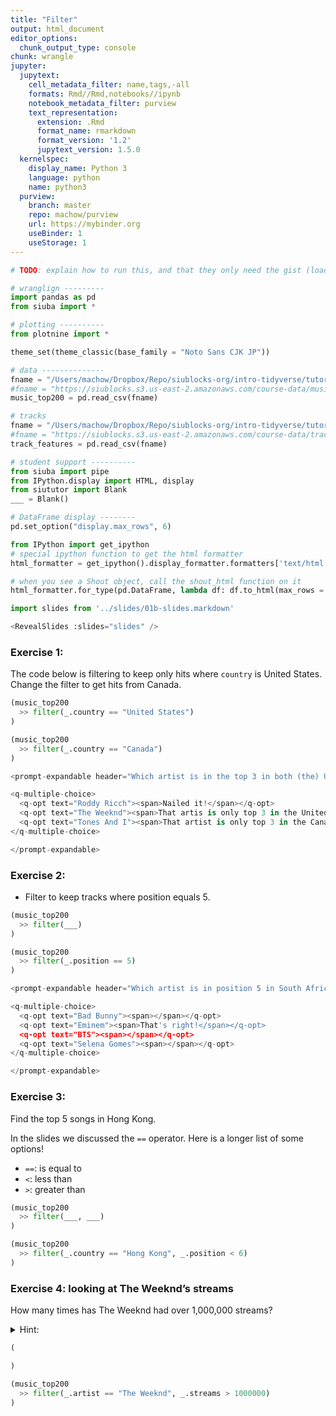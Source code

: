 ```yaml
---
title: "Filter"
output: html_document
editor_options: 
  chunk_output_type: console
chunk: wrangle
jupyter:
  jupytext:
    cell_metadata_filter: name,tags,-all
    formats: Rmd//Rmd,notebooks//ipynb
    notebook_metadata_filter: purview
    text_representation:
      extension: .Rmd
      format_name: rmarkdown
      format_version: '1.2'
      jupytext_version: 1.5.0
  kernelspec:
    display_name: Python 3
    language: python
    name: python3
  purview:
    branch: master
    repo: machow/purview
    url: https://mybinder.org
    useBinder: 1
    useStorage: 1
---
```


```python
# TODO: explain how to run this, and that they only need the gist (loads tools)

# wranglign ---------
import pandas as pd
from siuba import *

# plotting ----------
from plotnine import *

theme_set(theme_classic(base_family = "Noto Sans CJK JP"))

# data --------------
fname = "/Users/machow/Dropbox/Repo/siublocks-org/intro-tidyverse/tutorial/data/music200.csv"
#fname = "https://siublocks.s3.us-east-2.amazonaws.com/course-data/music200.csv"
music_top200 = pd.read_csv(fname)

# tracks
fname = "/Users/machow/Dropbox/Repo/siublocks-org/intro-tidyverse/tutorial/data/track_features.csv"
#fname = "https://siublocks.s3.us-east-2.amazonaws.com/course-data/track_features.csv"
track_features = pd.read_csv(fname)

# student support ----------
from siuba import pipe
from IPython.display import HTML, display
from siututor import Blank
___ = Blank()

# DataFrame display --------
pd.set_option("display.max_rows", 6)

from IPython import get_ipython
# special ipython function to get the html formatter
html_formatter = get_ipython().display_formatter.formatters['text/html']

# when you see a Shout object, call the shout_html function on it
html_formatter.for_type(pd.DataFrame, lambda df: df.to_html(max_rows = pd.get_option("display.max_rows")))

```

```python
import slides from '../slides/01b-slides.markdown'

<RevealSlides :slides="slides" />

```

### Exercise 1: 

The code below is filtering to keep only hits where `country` is United States.
Change the filter to get hits from Canada.


```python
(music_top200
  >> filter(_.country == "United States")
)
```

```python
(music_top200
  >> filter(_.country == "Canada")
)
```

```python
<prompt-expandable header="Which artist is in the top 3 in both (the) United States and Canada?">

<q-multiple-choice>
  <q-opt text="Roddy Ricch"><span>Nailed it!</span></q-opt>
  <q-opt text="The Weeknd"><span>That artis is only top 3 in the United States</span></q-opt>
  <q-opt text="Tones And I"><span>That artist is only top 3 in the Canada</span></q-opt>
</q-multiple-choice>

</prompt-expandable>

```

### Exercise 2: 

* Filter to keep tracks where position equals 5.

```python
(music_top200
  >> filter(___)
)
```

```python
(music_top200
  >> filter(_.position == 5)
)
```

```python
<prompt-expandable header="Which artist is in position 5 in South Africa?">

<q-multiple-choice>
  <q-opt text="Bad Bunny"><span></span></q-opt>
  <q-opt text="Eminem"><span>That's right!</span></q-opt>
  <q-opt text="BTS"><span></span></q-opt>
  <q-opt text="Selena Gomes"><span></span></q-opt>  
</q-multiple-choice>

</prompt-expandable>

```

### Exercise 3:

Find the top 5 songs in Hong Kong.

In the slides we discussed the `==` operator. Here is a longer list of some options!

* `==`: is equal to
* `<`: less than
* `>`: greater than

```python
(music_top200
  >> filter(___, ___)
)
```

```python
(music_top200
  >> filter(_.country == "Hong Kong", _.position < 6)
)
```

### Exercise 4: looking at The Weeknd's streams

How many times has The Weeknd had over 1,000,000 streams?

<details>
    <summary>Hint:</summary>
    Do in steps. Run first to get all rows where the artist is The Weeknd, and then modify your code to get where he has over 1,000,000 streams.
</details>

```python
(

)
```

```python
(music_top200
  >> filter(_.artist == "The Weeknd", _.streams > 1000000)
)
```
